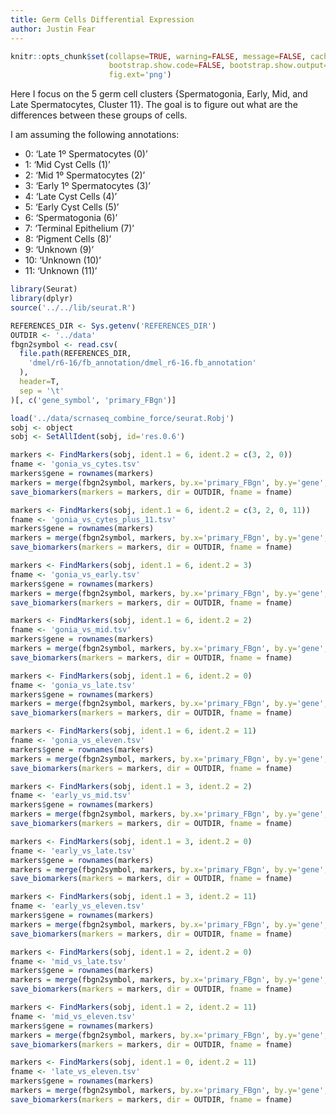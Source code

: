 ```yaml
---
title: Germ Cells Differential Expression
author: Justin Fear
---
```


```r
knitr::opts_chunk$set(collapse=TRUE, warning=FALSE, message=FALSE, cache.lazy=FALSE,
                      bootstrap.show.code=FALSE, bootstrap.show.output=FALSE,
                      fig.ext='png')
```


Here I focus on the 5 germ cell clusters {Spermatogonia, Early, Mid, and Late
Spermatocytes, Cluster 11}. The goal is to figure out what are the differences
between these groups of cells.

I am assuming the following annotations:

* 0: 'Late 1º Spermatocytes (0)'
* 1: 'Mid Cyst Cells (1)'
* 2: 'Mid 1º Spermatocytes (2)'
* 3: 'Early 1º Spermatocytes (3)'
* 4: 'Late Cyst Cells (4)'
* 5: 'Early Cyst Cells (5)'
* 6: 'Spermatogonia (6)'
* 7: 'Terminal Epithelium (7)'
* 8: 'Pigment Cells (8)'
* 9: 'Unknown (9)'
* 10: 'Unknown (10)'
* 11: 'Unknown (11)'

```r
library(Seurat)
library(dplyr)
source('../../lib/seurat.R')

REFERENCES_DIR <- Sys.getenv('REFERENCES_DIR')
OUTDIR <- '../data'
fbgn2symbol <- read.csv(
  file.path(REFERENCES_DIR,
    'dmel/r6-16/fb_annotation/dmel_r6-16.fb_annotation'
  ),
  header=T,
  sep = '\t'
)[, c('gene_symbol', 'primary_FBgn')]
```

```r
load('../data/scrnaseq_combine_force/seurat.Robj')
sobj <- object
sobj <- SetAllIdent(sobj, id='res.0.6')
```

```r
markers <- FindMarkers(sobj, ident.1 = 6, ident.2 = c(3, 2, 0))
fname <- 'gonia_vs_cytes.tsv'
markers$gene = rownames(markers)
markers = merge(fbgn2symbol, markers, by.x='primary_FBgn', by.y='gene', all.y=T)
save_biomarkers(markers = markers, dir = OUTDIR, fname = fname)
```

```r
markers <- FindMarkers(sobj, ident.1 = 6, ident.2 = c(3, 2, 0, 11))
fname <- 'gonia_vs_cytes_plus_11.tsv'
markers$gene = rownames(markers)
markers = merge(fbgn2symbol, markers, by.x='primary_FBgn', by.y='gene', all.y=T)
save_biomarkers(markers = markers, dir = OUTDIR, fname = fname)
```

```r
markers <- FindMarkers(sobj, ident.1 = 6, ident.2 = 3)
fname <- 'gonia_vs_early.tsv'
markers$gene = rownames(markers)
markers = merge(fbgn2symbol, markers, by.x='primary_FBgn', by.y='gene', all.y=T)
save_biomarkers(markers = markers, dir = OUTDIR, fname = fname)
```

```r
markers <- FindMarkers(sobj, ident.1 = 6, ident.2 = 2)
fname <- 'gonia_vs_mid.tsv'
markers$gene = rownames(markers)
markers = merge(fbgn2symbol, markers, by.x='primary_FBgn', by.y='gene', all.y=T)
save_biomarkers(markers = markers, dir = OUTDIR, fname = fname)
```

```r
markers <- FindMarkers(sobj, ident.1 = 6, ident.2 = 0)
fname <- 'gonia_vs_late.tsv'
markers$gene = rownames(markers)
markers = merge(fbgn2symbol, markers, by.x='primary_FBgn', by.y='gene', all.y=T)
save_biomarkers(markers = markers, dir = OUTDIR, fname = fname)
```

```r
markers <- FindMarkers(sobj, ident.1 = 6, ident.2 = 11)
fname <- 'gonia_vs_eleven.tsv'
markers$gene = rownames(markers)
markers = merge(fbgn2symbol, markers, by.x='primary_FBgn', by.y='gene', all.y=T)
save_biomarkers(markers = markers, dir = OUTDIR, fname = fname)
```

```r
markers <- FindMarkers(sobj, ident.1 = 3, ident.2 = 2)
fname <- 'early_vs_mid.tsv'
markers$gene = rownames(markers)
markers = merge(fbgn2symbol, markers, by.x='primary_FBgn', by.y='gene', all.y=T)
save_biomarkers(markers = markers, dir = OUTDIR, fname = fname)
```

```r
markers <- FindMarkers(sobj, ident.1 = 3, ident.2 = 0)
fname <- 'early_vs_late.tsv'
markers$gene = rownames(markers)
markers = merge(fbgn2symbol, markers, by.x='primary_FBgn', by.y='gene', all.y=T)
save_biomarkers(markers = markers, dir = OUTDIR, fname = fname)
```

```r
markers <- FindMarkers(sobj, ident.1 = 3, ident.2 = 11)
fname <- 'early_vs_eleven.tsv'
markers$gene = rownames(markers)
markers = merge(fbgn2symbol, markers, by.x='primary_FBgn', by.y='gene', all.y=T)
save_biomarkers(markers = markers, dir = OUTDIR, fname = fname)
```

```r
markers <- FindMarkers(sobj, ident.1 = 2, ident.2 = 0)
fname <- 'mid_vs_late.tsv'
markers$gene = rownames(markers)
markers = merge(fbgn2symbol, markers, by.x='primary_FBgn', by.y='gene', all.y=T)
save_biomarkers(markers = markers, dir = OUTDIR, fname = fname)
```

```r
markers <- FindMarkers(sobj, ident.1 = 2, ident.2 = 11)
fname <- 'mid_vs_eleven.tsv'
markers$gene = rownames(markers)
markers = merge(fbgn2symbol, markers, by.x='primary_FBgn', by.y='gene', all.y=T)
save_biomarkers(markers = markers, dir = OUTDIR, fname = fname)
```

```r
markers <- FindMarkers(sobj, ident.1 = 0, ident.2 = 11)
fname <- 'late_vs_eleven.tsv'
markers$gene = rownames(markers)
markers = merge(fbgn2symbol, markers, by.x='primary_FBgn', by.y='gene', all.y=T)
save_biomarkers(markers = markers, dir = OUTDIR, fname = fname)
```

